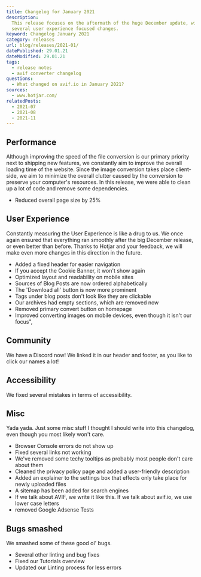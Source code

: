 ```yaml
---
title: Changelog for January 2021
description:
  This release focuses on the aftermath of the huge December update, with
  several user experience focused changes.
keyword: Changelog January 2021
category: releases
url: blog/releases/2021-01/
datePublished: 29.01.21
dateModified: 29.01.21
tags:
  - release notes
  - avif converter changelog
questions:
  - What changed on avif.io in January 2021?
sources:
  - www.hotjar.com/
relatedPosts:
  - 2021-07
  - 2021-08
  - 2021-11
---
```


## Performance

Although improving the speed of the file conversion is our primary priority next to shipping new features, we constantly aim to improve the overall loading time of the website. Since the image conversion takes place client-side, we aim to minimize the overall clutter caused by the conversion to preserve your computer's resources. In this release, we were able to clean up a lot of code and remove some dependencies.

- Reduced overall page size by 25%

## User Experience

Constantly measuring the User Experience is like a drug to us. We once again ensured that everything ran smoothly after the big December release, or even better than before. Thanks to Hotjar and your feedback, we will make even more changes in this direction in the future.

- Added a fixed header for easier navigation
- If you accept the Cookie Banner, it won't show again
- Optimized layout and readability on mobile sites
- Sources of Blog Posts are now ordered alphabetically
- The 'Download all' button is now more prominent
- Tags under blog posts don't look like they are clickable
- Our archives had empty sections, which are removed now
- Removed primary convert button on homepage
- Improved converting images on mobile devices, even though it isn't our focus",

## Community

We have a Discord now! We linked it in our header and footer, as you like to click our names a lot!

## Accessibility

We fixed several mistakes in terms of accessibility.

## Misc

Yada yada. Just some misc stuff I thought I should write into this changelog, even though you most likely won't care.

- Browser Console errors do not show up
- Fixed several links not working
- We've removed some techy tooltips as probably most people don't care about them
- Cleaned the privacy policy page and added a user-friendly description
- Added an explainer to the settings box that effects only take place for newly uploaded files
- A sitemap has been added for search engines
- If we talk about AVIF, we write it like this. If we talk about avif.io, we use lower case letters
- removed Google Adsense Tests

## Bugs smashed

We smashed some of these good ol' bugs.

- Several other linting and bug fixes
- Fixed our Tutorials overview
- Updated our Linting process for less errors

